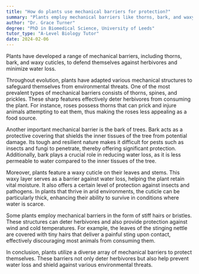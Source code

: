 ```yaml
---
title: "How do plants use mechanical barriers for protection?"
summary: "Plants employ mechanical barriers like thorns, bark, and waxy cuticles to protect against herbivores and minimize water loss."
author: "Dr. Grace Turner"
degree: "PhD in Biomedical Science, University of Leeds"
tutor_type: "A-Level Biology Tutor"
date: 2024-02-06
---
```


Plants have developed a range of mechanical barriers, including thorns, bark, and waxy cuticles, to defend themselves against herbivores and minimize water loss.

Throughout evolution, plants have adapted various mechanical structures to safeguard themselves from environmental threats. One of the most prevalent types of mechanical barriers consists of thorns, spines, and prickles. These sharp features effectively deter herbivores from consuming the plant. For instance, roses possess thorns that can prick and injure animals attempting to eat them, thus making the roses less appealing as a food source.

Another important mechanical barrier is the bark of trees. Bark acts as a protective covering that shields the inner tissues of the tree from potential damage. Its tough and resilient nature makes it difficult for pests such as insects and fungi to penetrate, thereby offering significant protection. Additionally, bark plays a crucial role in reducing water loss, as it is less permeable to water compared to the inner tissues of the tree.

Moreover, plants feature a waxy cuticle on their leaves and stems. This waxy layer serves as a barrier against water loss, helping the plant retain vital moisture. It also offers a certain level of protection against insects and pathogens. In plants that thrive in arid environments, the cuticle can be particularly thick, enhancing their ability to survive in conditions where water is scarce.

Some plants employ mechanical barriers in the form of stiff hairs or bristles. These structures can deter herbivores and also provide protection against wind and cold temperatures. For example, the leaves of the stinging nettle are covered with tiny hairs that deliver a painful sting upon contact, effectively discouraging most animals from consuming them.

In conclusion, plants utilize a diverse array of mechanical barriers to protect themselves. These barriers not only deter herbivores but also help prevent water loss and shield against various environmental threats.
    